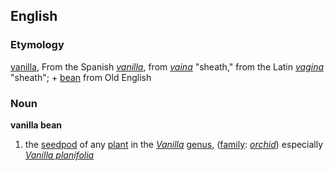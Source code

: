 == English ==
=== Etymology ===
[[vanilla]], From the Spanish ''[[vanilla]]'', from ''[[vaina]]'' "sheath," from the Latin ''[[vagina]]'' "sheath";
+ [[bean]] from Old English

=== Noun ===
'''vanilla bean'''
# the [[seedpod]] of any [[plant]] in the ''[[Vanilla]]'' [[genus]], ([[family]]: ''[[orchid]]'') especially ''[[Vanilla planifolia]]''